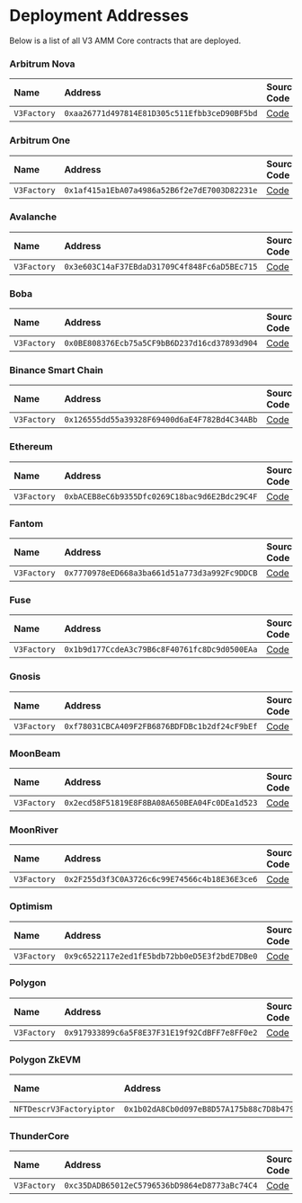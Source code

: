 
# Deployment Addresses

Below is a list of all V3 AMM Core contracts that are deployed.

<Tabs>

<TabItem value='nova' label='Arbitrum Nova' default>

### Arbitrum Nova

| Name | Address | Source Code | Explorer |
| :-- | :-- | :-- | :-- |
| `V3Factory` | `0xaa26771d497814E81D305c511Efbb3ceD90BF5bd` | [Code](https://github.com/sushiswap/v3-core/blob/master/contracts/UniswapV3Factory.sol) | [Link](https://nova.arbiscan.io/address/0xaa26771d497814E81D305c511Efbb3ceD90BF5bd) |

</TabItem>

<TabItem value='arbitrum' label='Arbitrum One' default>

### Arbitrum One

| Name | Address | Source Code | Explorer |
| :-- | :-- | :-- | :-- |
| `V3Factory` | `0x1af415a1EbA07a4986a52B6f2e7dE7003D82231e` | [Code](https://github.com/sushiswap/v3-core/blob/master/contracts/UniswapV3Factory.sol) | [Link](https://arbiscan.io/address/0x1af415a1EbA07a4986a52B6f2e7dE7003D82231e) |

</TabItem>

<TabItem value='avalanche' label='Avalanche' default>

### Avalanche

| Name | Address | Source Code | Explorer |
| :-- | :-- | :-- | :-- |
| `V3Factory` | `0x3e603C14aF37EBdaD31709C4f848Fc6aD5BEc715` | [Code](https://github.com/sushiswap/v3-core/blob/master/contracts/UniswapV3Factory.sol) | [Link](https://snowtrace.io/address/0x3e603C14aF37EBdaD31709C4f848Fc6aD5BEc715) |

</TabItem>

<TabItem value='boba' label='Boba' default>

### Boba

| Name | Address | Source Code | Explorer |
| :-- | :-- | :-- | :-- |
| `V3Factory` | `0x0BE808376Ecb75a5CF9bB6D237d16cd37893d904` | [Code](https://github.com/sushiswap/v3-core/blob/master/contracts/UniswapV3Factory.sol) | [Link](https://bobascan.com/address/0x0BE808376Ecb75a5CF9bB6D237d16cd37893d904) |

</TabItem>

<TabItem value='bsc' label='Bsc' default>

### Binance Smart Chain

| Name | Address | Source Code | Explorer |
| :-- | :-- | :-- | :-- |
| `V3Factory` | `0x126555dd55a39328F69400d6aE4F782Bd4C34ABb` | [Code](https://github.com/sushiswap/v3-core/blob/master/contracts/UniswapV3Factory.sol) | [Link](https://bscscan.com/address/0x126555dd55a39328F69400d6aE4F782Bd4C34ABb) |

</TabItem>

<TabItem value='ethereum' label='Ethereum' default>

### Ethereum

| Name | Address | Source Code | Explorer |
| :-- | :-- | :-- | :-- |
| `V3Factory` | `0xbACEB8eC6b9355Dfc0269C18bac9d6E2Bdc29C4F` | [Code](https://github.com/sushiswap/v3-core/blob/master/contracts/UniswapV3Factory.sol) | [Link](https://etherscan.io/address/0xbACEB8eC6b9355Dfc0269C18bac9d6E2Bdc29C4F) |

</TabItem>

<TabItem value='fantom' label='Fantom' default>

### Fantom

| Name | Address | Source Code | Explorer |
| :-- | :-- | :-- | :-- |
| `V3Factory` | `0x7770978eED668a3ba661d51a773d3a992Fc9DDCB` | [Code](https://github.com/sushiswap/v3-core/blob/master/contracts/UniswapV3Factory.sol) | [Link](https://ftmscan.com/address/0x7770978eED668a3ba661d51a773d3a992Fc9DDCB) |

</TabItem>

<TabItem value='fuse' label='Fuse' default>

### Fuse

| Name | Address | Source Code | Explorer |
| :-- | :-- | :-- | :-- |
| `V3Factory` | `0x1b9d177CcdeA3c79B6c8F40761fc8Dc9d0500EAa` | [Code](https://github.com/sushiswap/v3-core/blob/master/contracts/UniswapV3Factory.sol) | [Link](https://explorer.fuse.io/address/0x1b9d177CcdeA3c79B6c8F40761fc8Dc9d0500EAa) |

</TabItem>

<TabItem value='gnosis' label='Gnosis' default>

### Gnosis

| Name | Address | Source Code | Explorer |
| :-- | :-- | :-- | :-- |
| `V3Factory` | `0xf78031CBCA409F2FB6876BDFDBc1b2df24cF9bEf` | [Code](https://github.com/sushiswap/v3-core/blob/master/contracts/UniswapV3Factory.sol) | [Link](https://gnosisscan.io/address/0xf78031CBCA409F2FB6876BDFDBc1b2df24cF9bEf) |

</TabItem>

<TabItem value='moonbeam' label='MoonBeam' default>

### MoonBeam

| Name | Address | Source Code | Explorer |
| :-- | :-- | :-- | :-- |
| `V3Factory` | `0x2ecd58F51819E8F8BA08A650BEA04Fc0DEa1d523` | [Code](https://github.com/sushiswap/v3-core/blob/master/contracts/UniswapV3Factory.sol) | [Link](https://moonscan.io/address/0x2ecd58F51819E8F8BA08A650BEA04Fc0DEa1d523) |

</TabItem>

<TabItem value='moonriver' label='MoonRiver' default>

### MoonRiver

| Name | Address | Source Code | Explorer |
| :-- | :-- | :-- | :-- |
| `V3Factory` | `0x2F255d3f3C0A3726c6c99E74566c4b18E36E3ce6` | [Code](https://github.com/sushiswap/v3-core/blob/master/contracts/UniswapV3Factory.sol) | [Link](https://moonriver.moonscan.io/address/0x2F255d3f3C0A3726c6c99E74566c4b18E36E3ce6) |

</TabItem>

<TabItem value='optimism' label='Optimism' default>

### Optimism

| Name | Address | Source Code | Explorer |
| :-- | :-- | :-- | :-- |
| `V3Factory` | `0x9c6522117e2ed1fE5bdb72bb0eD5E3f2bdE7DBe0` | [Code](https://github.com/sushiswap/v3-core/blob/master/contracts/UniswapV3Factory.sol) | [Link](https://optimistic.etherscan.io/address/0x9c6522117e2ed1fE5bdb72bb0eD5E3f2bdE7DBe0) |

</TabItem>

<TabItem value='polygon' label='Polygon' default>

### Polygon

| Name | Address | Source Code | Explorer |
| :-- | :-- | :-- | :-- |
| `V3Factory` | `0x917933899c6a5F8E37F31E19f92CdBFF7e8FF0e2` | [Code](https://github.com/sushiswap/v3-core/blob/master/contracts/UniswapV3Factory.sol) | [Link](https://polygonscan.com/address/0x917933899c6a5F8E37F31E19f92CdBFF7e8FF0e2) |

</TabItem>

<TabItem value='polygon-zkevm' label='Polygon ZkEVM' default>

### Polygon ZkEVM

| Name | Address | Source Code | Explorer |
| :-- | :-- | :-- | :-- |
| `NFTDescrV3Factoryiptor` | `0x1b02dA8Cb0d097eB8D57A175b88c7D8b47997506` | [Code](https://github.com/sushiswap/v3-core/blob/master/contracts/UniswapV3Factory.sol) | [Link](https://zkevm.polygonscan.com/address/0x1b02dA8Cb0d097eB8D57A175b88c7D8b47997506) |

</TabItem>

<TabItem value='thundercore' label='ThunderCore' default>

### ThunderCore

| Name | Address | Source Code | Explorer |
| :-- | :-- | :-- | :-- |
| `V3Factory` | `0xc35DADB65012eC5796536bD9864eD8773aBc74C4` | [Code](https://github.com/sushiswap/v3-core/blob/master/contracts/UniswapV3Factory.sol) | [Link](https://viewblock.io/thundercore/address/0xc35dadb65012ec5796536bd9864ed8773abc74c4) |

</TabItem>

</Tabs>

